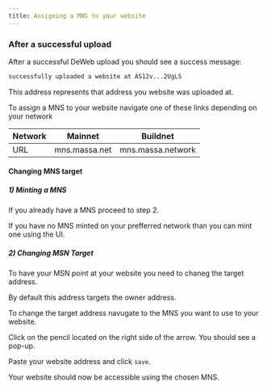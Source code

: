 ```yaml
---
title: Assigning a MNS to your website
---
```



### After a successful upload

After a successful DeWeb upload you should see a success message: 

```bash
successfully uploaded a website at AS12v...2UgLS
```
This address represents that address you website was uploaded at. 

To assign a MNS to your website navigate one of these links depending on your network

|Network| Mainnet | Buildnet|
|-------|---------|---------|
|URL    |mns.massa.net      | mns.massa.network


#### Changing MNS target 

##### 1) Minting a MNS

If you already have a MNS proceed to step 2.

If you have no MNS minted on your prefferred network than you can mint one using the UI. 

##### 2) Changing MSN Target

To have your MSN point at your website you need to chaneg the target address. 

By default this address targets the owner address. 

To change the target address navugate to the MNS you want to use to your website.

Click on the pencil located on the right side of the arrow. You should see a pop-up. 

Paste your website address and click `save`. 

Your website should now be accessible using the chosen MNS. 








